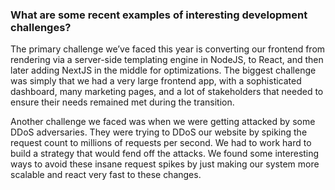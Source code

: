 ### What are some recent examples of interesting development challenges?

The primary challenge we’ve faced this year is converting our frontend from
rendering via a server-side templating engine in NodeJS, to React, and then
later adding NextJS in the middle for optimizations. The biggest challenge was
simply that we had a very large frontend app, with a sophisticated dashboard,
many marketing pages, and a lot of stakeholders that needed to ensure their
needs remained met during the transition.

Another challenge we faced was when we were getting attacked by some DDoS
adversaries. They were trying to DDoS our website by spiking the request count
to millions of requests per second. We had to work hard to build a strategy that
would fend off the attacks. We found some interesting ways to avoid these insane
request spikes by just making our system more scalable and react very fast to
these changes.
